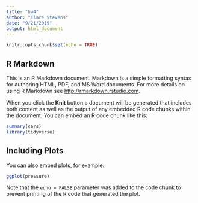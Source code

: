 ```yaml
---
title: "hw4"
author: "Clare Stevens"
date: "9/21/2019"
output: html_document
---
```


```r
knitr::opts_chunk$set(echo = TRUE)
```

## R Markdown

This is an R Markdown document. Markdown is a simple formatting syntax for authoring HTML, PDF, and MS Word documents. For more details on using R Markdown see <http://rmarkdown.rstudio.com>.

When you click the **Knit** button a document will be generated that includes both content as well as the output of any embedded R code chunks within the document. You can embed an R code chunk like this:

```r
summary(cars)
library(tidyverse)
```

## Including Plots

You can also embed plots, for example:

```r
ggplot(pressure)
```

Note that the `echo = FALSE` parameter was added to the code chunk to prevent printing of the R code that generated the plot.
